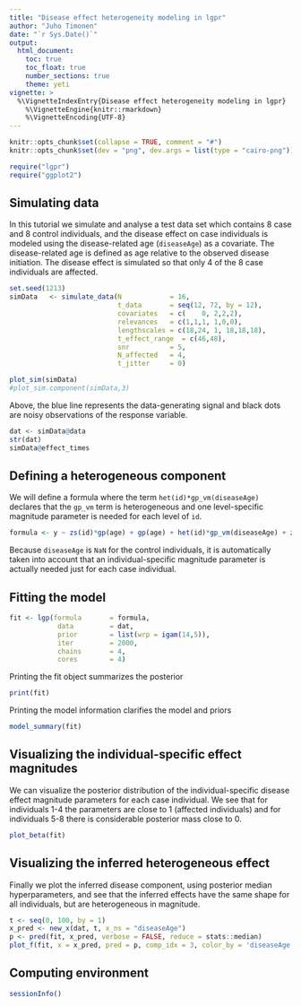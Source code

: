 ```yaml
---
title: "Disease effect heterogeneity modeling in lgpr"
author: "Juho Timonen"
date: "`r Sys.Date()`"
output:
  html_document:
    toc: true
    toc_float: true
    number_sections: true
    theme: yeti
vignette: >
  %\VignetteIndexEntry{Disease effect heterogeneity modeling in lgpr}
    %\VignetteEngine{knitr::rmarkdown}
    %\VignetteEncoding{UTF-8}
---
```


```r
knitr::opts_chunk$set(collapse = TRUE, comment = "#")
knitr::opts_chunk$set(dev = "png", dev.args = list(type = "cairo-png"))
```

```r
require("lgpr")
require("ggplot2")
```

## Simulating data

In this tutorial we simulate and analyse a test data set which contains 8 case and 8 control individuals, and the disease effect on case individuals is modeled using
the disease-related age (`diseaseAge`) as a covariate. The disease-related age is defined as age relative to the observed disease initiation. The disease effect is simulated so that
only 4 of the 8 case individuals are affected.

```r
set.seed(1213)
simData   <- simulate_data(N            = 16,
                           t_data       = seq(12, 72, by = 12),
                           covariates   = c(    0, 2,2,2),
                           relevances   = c(1,1,1, 1,0,0),
                           lengthscales = c(18,24, 1, 18,18,18),
                           t_effect_range  = c(46,48),
                           snr          = 5,
                           N_affected   = 4,
                           t_jitter     = 0)

plot_sim(simData)
#plot_sim.component(simData,3)
```
Above, the blue line represents the data-generating signal and black dots are
noisy observations of the response variable.

```r
dat <- simData@data
str(dat)
simData@effect_times
```

## Defining a heterogeneous component

We will define a formula where the term `het(id)*gp_vm(diseaseAge)`
declares that the `gp_vm` term is heterogeneous and one level-specific magnitude parameter is needed for each level of `id`.

```r
formula <- y ~ zs(id)*gp(age) + gp(age) + het(id)*gp_vm(diseaseAge) + zs(z1)*gp(age) + zs(z2)*gp(age) + zs(z3)*gp(age)
```

Because `diseaseAge` is `NaN` for the control individuals, it is automatically taken into account that an individual-specific magnitude parameter is actually needed just for each case individual.

## Fitting the model

```r
fit <- lgp(formula       = formula,
            data         = dat,
            prior        = list(wrp = igam(14,5)),
            iter         = 2000,
            chains       = 4,
            cores        = 4)
```

Printing the fit object summarizes the posterior
```r
print(fit)
```

Printing the model information clarifies the model and priors
```r
model_summary(fit)
```

## Visualizing the individual-specific effect magnitudes
We can visualize the posterior distribution of the individual-specific disease effect magnitude parameters for each case individual. We see
that for individuals 1-4 the parameters are close to 1 (affected individuals)
and for individuals 5-8 there is considerable posterior mass close to 0.
```r
plot_beta(fit)
```

## Visualizing the inferred heterogeneous effect
Finally we plot the inferred disease component, using posterior median
hyperparameters, and see that the inferred effects have the same shape for all individuals, but are heterogeneous in magnitude.
```r
t <- seq(0, 100, by = 1)
x_pred <- new_x(dat, t, x_ns = "diseaseAge")
p <- pred(fit, x_pred, verbose = FALSE, reduce = stats::median)
plot_f(fit, x = x_pred, pred = p, comp_idx = 3, color_by = 'diseaseAge')
```

## Computing environment

```r
sessionInfo()
```